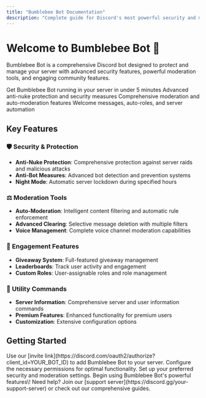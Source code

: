 ```yaml
---
title: "Bumblebee Bot Documentation"
description: "Complete guide for Discord's most powerful security and moderation bot"
---
```


# Welcome to Bumblebee Bot 🐝

Bumblebee Bot is a comprehensive Discord bot designed to protect and manage your server with advanced security features, powerful moderation tools, and engaging community features.

<CardGroup cols={2}>
  <Card title="Quick Start" icon="rocket" href="/quickstart">
    Get Bumblebee Bot running in your server in under 5 minutes
  </Card>
  <Card title="Security Features" icon="shield" href="/features/security-features">
    Advanced anti-nuke protection and security measures
  </Card>
  <Card title="Moderation Tools" icon="gavel" href="/features/moderation-features">
    Comprehensive moderation and auto-moderation features
  </Card>
  <Card title="Server Management" icon="server" href="/commands/server-management/welcome">
    Welcome messages, auto-roles, and server automation
  </Card>
</CardGroup>

## Key Features

### 🛡️ Security & Protection

- **Anti-Nuke Protection**: Comprehensive protection against server raids and malicious attacks
- **Anti-Bot Measures**: Advanced bot detection and prevention systems
- **Night Mode**: Automatic server lockdown during specified hours

### ⚖️ Moderation Tools

- **Auto-Moderation**: Intelligent content filtering and automatic rule enforcement
- **Advanced Clearing**: Selective message deletion with multiple filters
- **Voice Management**: Complete voice channel moderation capabilities

### 🎉 Engagement Features

- **Giveaway System**: Full-featured giveaway management
- **Leaderboards**: Track user activity and engagement
- **Custom Roles**: User-assignable roles and role management

### 🔧 Utility Commands

- **Server Information**: Comprehensive server and user information commands
- **Premium Features**: Enhanced functionality for premium users
- **Customization**: Extensive configuration options

## Getting Started

<Steps>
  <Step title="Invite the Bot">
    Use our [invite link](https://discord.com/oauth2/authorize?client_id=YOUR_BOT_ID) to add Bumblebee Bot to your server.
  </Step>
  <Step title="Set Permissions">
    Configure the necessary permissions for optimal functionality.
  </Step>
  <Step title="Configure Features">
    Set up your preferred security and moderation settings.
  </Step>
  <Step title="Start Using Commands">
    Begin using Bumblebee Bot's powerful features\!
  </Step>
</Steps>

<Note>
  Need help? Join our [support server](https://discord.gg/your-support-server) or check out our comprehensive guides.
</Note>